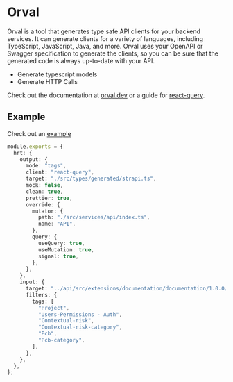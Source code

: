 # Orval

Orval is a tool that generates type safe API clients for your backend services. It can generate clients for a variety of languages, including TypeScript, JavaScript, Java, and more. Orval uses your OpenAPI or Swagger specification to generate the clients, so you can be sure that the generated code is always up-to-date with your API.
- Generate typescript models
- Generate HTTP Calls

Check out the documentation at [orval.dev](https://orval.dev) or a guide for [react-query](https://orval.dev/guides/react-query).

## Example
Check out an [example](https://github.com/Vizzuality/tnc-human-rights-tool/blob/main/client/orval.config.ts)

```ts
module.exports = {
  hrt: {
    output: {
      mode: "tags",
      client: "react-query",
      target: "./src/types/generated/strapi.ts",
      mock: false,
      clean: true,
      prettier: true,
      override: {
        mutator: {
          path: "./src/services/api/index.ts",
          name: "API",
        },
        query: {
          useQuery: true,
          useMutation: true,
          signal: true,
        },
      },
    },
    input: {
      target: "../api/src/extensions/documentation/documentation/1.0.0/full_documentation.json",
      filters: {
        tags: [
          "Project",
          "Users-Permissions - Auth",
          "Contextual-risk",
          "Contextual-risk-category",
          "Pcb",
          "Pcb-category",
        ],
      },
    },
  },
};
```

```ts
